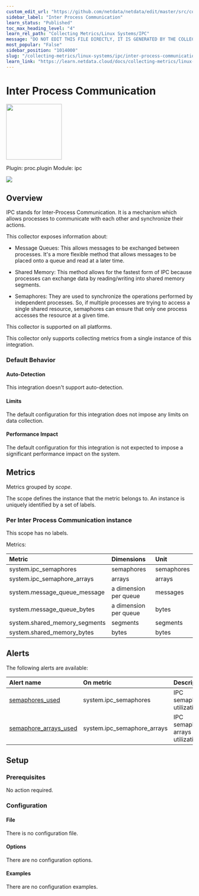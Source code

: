 ```yaml
---
custom_edit_url: "https://github.com/netdata/netdata/edit/master/src/collectors/proc.plugin/metadata.yaml"
sidebar_label: "Inter Process Communication"
learn_status: "Published"
toc_max_heading_level: "4"
learn_rel_path: "Collecting Metrics/Linux Systems/IPC"
message: "DO NOT EDIT THIS FILE DIRECTLY, IT IS GENERATED BY THE COLLECTOR'S metadata.yaml FILE"
most_popular: "False"
sidebar_position: "1014000"
slug: "/collecting-metrics/linux-systems/ipc/inter-process-communication"
learn_link: "https://learn.netdata.cloud/docs/collecting-metrics/linux-systems/ipc/inter-process-communication"
---
```



# Inter Process Communication


<img src="https://netdata.cloud/img/network-wired.svg" width="150"/>


Plugin: proc.plugin
Module: ipc

<img src="https://img.shields.io/badge/maintained%20by-Netdata-%2300ab44" />

## Overview

IPC stands for Inter-Process Communication. It is a mechanism which allows processes to communicate with each
other and synchronize their actions.

This collector exposes information about:

- Message Queues: This allows messages to be exchanged between processes. It's a more flexible method that
  allows messages to be placed onto a queue and read at a later time.

- Shared Memory: This method allows for the fastest form of IPC because processes can exchange data by
  reading/writing into shared memory segments.

- Semaphores: They are used to synchronize the operations performed by independent processes. So, if multiple
  processes are trying to access a single shared resource, semaphores can ensure that only one process
  accesses the resource at a given time.




This collector is supported on all platforms.

This collector only supports collecting metrics from a single instance of this integration.


### Default Behavior

#### Auto-Detection

This integration doesn't support auto-detection.

#### Limits

The default configuration for this integration does not impose any limits on data collection.

#### Performance Impact

The default configuration for this integration is not expected to impose a significant performance impact on the system.


## Metrics

Metrics grouped by *scope*.

The scope defines the instance that the metric belongs to. An instance is uniquely identified by a set of labels.



### Per Inter Process Communication instance



This scope has no labels.

Metrics:

| Metric | Dimensions | Unit |
|:------|:----------|:----|
| system.ipc_semaphores | semaphores | semaphores |
| system.ipc_semaphore_arrays | arrays | arrays |
| system.message_queue_message | a dimension per queue | messages |
| system.message_queue_bytes | a dimension per queue | bytes |
| system.shared_memory_segments | segments | segments |
| system.shared_memory_bytes | bytes | bytes |



## Alerts


The following alerts are available:

| Alert name  | On metric | Description |
|:------------|:----------|:------------|
| [ semaphores_used ](https://github.com/netdata/netdata/blob/master/src/health/health.d/ipc.conf) | system.ipc_semaphores | IPC semaphore utilization |
| [ semaphore_arrays_used ](https://github.com/netdata/netdata/blob/master/src/health/health.d/ipc.conf) | system.ipc_semaphore_arrays | IPC semaphore arrays utilization |


## Setup

### Prerequisites

No action required.

### Configuration

#### File

There is no configuration file.
#### Options



There are no configuration options.

#### Examples
There are no configuration examples.


